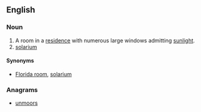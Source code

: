 ==English==

===Noun===
{{en-noun}}

# A room in a [[residence]] with numerous large windows admitting [[sunlight]].
# [[solarium]]

====Synonyms====
* [[Florida room]], [[solarium]]

===Anagrams===
* [[unmoors#English|unmoors]]